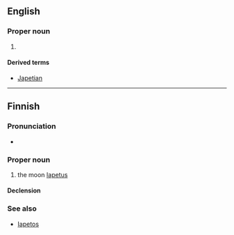 ==English==

===Proper noun===
{{en-proper noun}}

# {{alternative spelling of|Iapetus}}

====Derived terms====
* [[Japetian]]

----

==Finnish==
{{wikipedia|lang=fi}}

===Pronunciation===
* {{hyphenation|Ja|pe|tus}}

===Proper noun===
{{fi-noun|proper=true}}

# {{astronomy|lang=fi}} the moon [[Iapetus]]

====Declension====
{{fi-decl-vastaus|Japetu|nopl=1}}

===See also===
* [[Iapetos]]